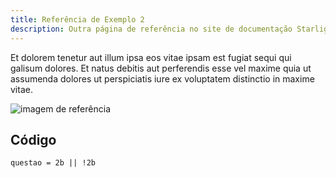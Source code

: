 ```yaml
---
title: Referência de Exemplo 2
description: Outra página de referência no site de documentação Starlight.
---
```



Et dolorem tenetur aut illum ipsa eos vitae ipsam est fugiat sequi qui galisum dolores. Et natus debitis aut perferendis esse vel maxime quia ut assumenda dolores ut perspiciatis iure ex voluptatem distinctio in maxime vitae.

<div class="flex justify-center">
  <Image
    src={referenceSvgImage}
    alt="imagem de referência"
    width={200}
    class="p-2 dark:bg-white"
  />
</div>

## Código

```
questao = 2b || !2b
```
